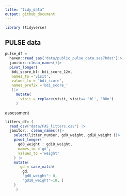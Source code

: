 ```yaml
---
title: "tidy_data"
output: github_document
---
```


```r
library (tidyverse)
```


## PULSE data

```r
pulse_df =
  haven::read_sas('data/public_pulse_data.sas7bdat')|>
  janitor::clean_names()|>
  pivot_longer(
   bdi_score_bl: bdi_score_12m,
   names_to ='visit',
   values_to = 'bdi_score',
   names_prefix ='bdi_score_'
   )|>
     mutate(
       visit = replace(visit, visit== 'bl', '00m')
     )

```

assessment
```r
litters_df= (
  read_csv("data/FAS_litters.csv") |>
  janitor:: clean_names()|>
    select(litter_number, gd0_weight, gd18_weight )|>
    pivot_longer(
      gd0_weight : gd18_weight,
      names_to ='gd',
      values_to ='weight' 
    ) |>
    mutate(
       gd = case_match(
        gd,
        "gd0_weight"~ 0,
        "gd18_weight"~18, )
    )
     )
```


